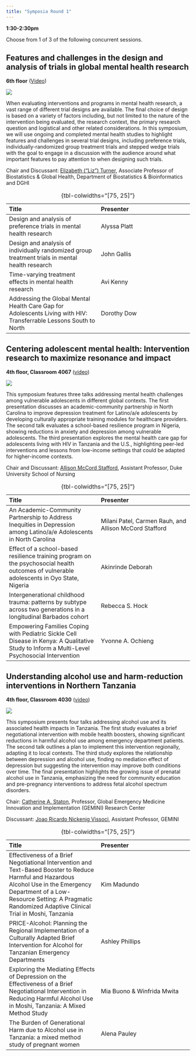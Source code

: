 ```yaml
---
title: "Symposia Round 1"
---
```


**1:30-2:30pm**

Choose from 1 of 3 of the following concurrent sessions.

## Features and challenges in the design and analysis of trials in global mental health research

**6th floor** ([Video](https://duke.zoom.us/rec/share/L8mcwDank8aNTEKfFiqjyJDYTYoPoBK3vRTsNNh0bvCvH97skktES9ubue2AExbk.fgkxWll6bDYYbjFG))

![](s5.png){fig-align="center"}

When evaluating interventions and programs in mental health research, a vast range of different trial designs are available. The final choice of design is based on a variety of factors including, but not limited to the nature of the intervention being evaluated, the research context, the primary research question and logistical and other related considerations. In this symposium, we will use ongoing and completed mental health studies to highlight features and challenges in several trial designs, including preference trials, individually-randomized group treatment trials and stepped wedge trials with the goal to engage in a discussion with the audience around what important features to pay attention to when designing such trials.

Chair and Discussant: [Elizabeth ("Liz") Turner](https://globalhealth.duke.edu/people/turner-elizabeth), Associate Professor of Biostatistics & Global Health, Department of Biostatistics & Bioinformatics and DGHI

| Title                                                                                           | Presenter    |
|:-----------------------------------|:-----------------------------------|
| Design and analysis of preference trials in mental health research                              | Alyssa Platt |
| Design and analysis of individually randomized group treatment trials in mental health research | John Gallis  |
| Time-varying treatment effects in mental health research                                        | Avi Kenny    |
| Addressing the Global Mental Health Care Gap for Adolescents Living with HIV: Transferrable Lessons South to North                            | Dorothy Dow                                            |

: {tbl-colwidths="[75, 25]"}

## Centering adolescent mental health: Intervention research to maximize resonance and impact

**4th floor, Classroom 4067** ([video](https://duke.zoom.us/rec/share/4Ec4KcHPjLtUTle2nui8XI2Bn3bi1SgnuScNeP9SAD0klX9uqlRhCgm_Ru2DR3O7.runC2QE676B3_FxX))

![](s3.png){fig-align="center"}

This symposium features three talks addressing mental health challenges among vulnerable adolescents in different global contexts. The first presentation discusses an academic-community partnership in North Carolina to improve depression treatment for Latino/a/e adolescents by developing culturally appropriate training modules for healthcare providers. The second talk evaluates a school-based resilience program in Nigeria, showing reductions in anxiety and depression among vulnerable adolescents. The third presentation explores the mental health care gap for adolescents living with HIV in Tanzania and the U.S., highlighting peer-led interventions and lessons from low-income settings that could be adapted for higher-income contexts.

Chair and Discussant: [Allison McCord Stafford](https://medschool.duke.edu/profile/allison-stafford), Assistant Professor, Duke University School of Nursing

| Title                                                                                                                                         | Presenter                                              |
|:-----------------------------------|:-----------------------------------|
| An Academic-Community Partnership to Address Inequities in Depression among Latino/a/e Adolescents in North Carolina                          | Milani Patel, Carmen Rauh, and Allison McCord Stafford |
| Effect of a school-based resilience training program on the psychosocial health outcomes of vulnerable adolescents in Oyo State, Nigeria      | Akinrinde Deborah                                      |
| Intergenerational childhood trauma: patterns by subtype across two generations in a longitudinal Barbados cohort | Rebecca S. Hock |
| Empowering Families Coping with Pediatric Sickle Cell Disease in Kenya: A Qualitative Study to Inform a Multi-Level Psychosocial Intervention | Yvonne A. Ochieng                                      |


: {tbl-colwidths="[75, 25]"}

## Understanding alcohol use and harm-reduction interventions in Northern Tanzania

**4th floor, Classroom 4030** ([video](https://duke.zoom.us/rec/share/UiKx7OGY5E5jd7t3C3P5txAjcE9LuBbL6vYp69QiW9jrBfx9Tei7VD8C7qPb6g8v.Q74gtAkITEj25jPL))

![](s4.png){fig-align="center"}

This symposium presents four talks addressing alcohol use and its associated health impacts in Tanzania. The first study evaluates a brief negotiational intervention with mobile health boosters, showing significant reductions in harmful alcohol use among emergency department patients. The second talk outlines a plan to implement this intervention regionally, adapting it to local contexts. The third study explores the relationship between depression and alcohol use, finding no mediation effect of depression but suggesting the intervention may improve both conditions over time. The final presentation highlights the growing issue of prenatal alcohol use in Tanzania, emphasizing the need for community education and pre-pregnancy interventions to address fetal alcohol spectrum disorders.

Chair: [Catherine A. Staton](https://globalhealth.duke.edu/people/staton-catherine), Professor, Global Emergency Medicine Innovation and Implementation (GEMINI) Research Center

Discussant: [Joao Ricardo Nickenig Vissoci](https://globalhealth.duke.edu/people/vissoci-joao-ricardo), Assistant Professor, GEMINI

| Title                                                                                                                                                                                                                                           | Presenter                  |
|:-----------------------------------|:-----------------------------------|
| Effectiveness of a Brief Negotiational Intervention and Text-Based Booster to Reduce Harmful and Hazardous Alcohol Use in the Emergency Department of a Low-Resource Setting: A Pragmatic Randomized Adaptive Clinical Trial in Moshi, Tanzania | ⁠Kim Madundo                |
| PRICE-Alcohol: Planning the Regional Implementation of a Culturally Adapted Brief Intervention for Alcohol for Tanzanian Emergency Departments                                                                                                  | ⁠⁠Ashley Phillips            |
| Exploring the Mediating Effects of Depression on the Effectiveness of a Brief Negotiational Intervention in Reducing Harmful Alcohol Use in Moshi, Tanzania: A Mixed Method Study                                                               | ⁠⁠Mia Buono & Winfrida Mwita |
| The Burden of Generational Harm due to Alcohol use in Tanzania: a mixed method study of pregnant women                                                                                                                                          | ⁠⁠Alena Pauley               |

: {tbl-colwidths="[75, 25]"}
